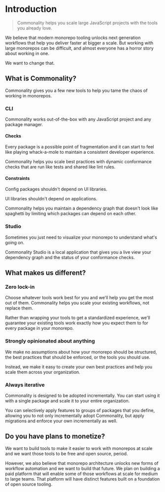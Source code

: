 # Introduction

> Commonality helps you scale large JavaScript projects with the tools you already love.

We believe that modern monorepo tooling unlocks next generation workflows that help you deliver faster at bigger a scale.
But working with large monorepos can be difficult, and almost everyone has a horror story about working in one.

We want to change that.

## What is Commonality?

Commonality gives you a few new tools to help you tame the chaos of working in monorepos.

### CLI

Commonality works out-of-the-box with any JavaScript project and any package manager.

#### Checks

Every package is a possible point of fragmentation and it can start to feel like playing whack-a-mole to maintain a consistent developer experience.

Commonality helps you scale best practices with dynamic conformance checks that are run like tests and shared like lint rules.

#### Constraints

Config packages shouldn't depend on UI libraries.

UI libraries shouldn't depend on applications.

Commonality helps you maintain a dependency graph that doesn't look like spaghetti by limiting which packages can depend on each other.

### Studio

Sometimes you just need to visualize your monorepo to understand what's going on.

Commonality Studio is a local application that gives you a live view your dependency graph and the status of your conformance checks.

## What makes us different?

### Zero lock-in

Choose whatever tools work best for you and we'll help you get the most out of them. Commonality helps you scale your existing workflows, not replace them.

Rather than wrapping your tools to get a standardized experience, we'll guarantee your existing tools work exactly how you expect them to for every package in your monorepo.

### Strongly opinionated about anything

We make no assumptions about how your monorepo should be structured, the best practices that should be enforced, or the tools you should use.

Instead, we make it easy to create your own best practices and help you scale them across your organization.

### Always iterative

Commonality is designed to be adopted incrementally. You can start using it with a single package and scale it to your entire organization.

You can selectively apply features to groups of packages that you define, allowing you to not only incrementally adopt Commonality, but apply migrations and enforce your own incrementally as well.

## Do you have plans to monetize?

We want to build tools to make it easier to work with monorepos at scale and we want those tools to be free and open source, period.

However, we also believe that monorepo architecture unlocks new forms of workflow automation and we want to build that future.
We plan on building a paid platform that will enable some of those workflows at scale for medium to large teams. That platform will
have distinct features built on a foundation of open source tooling.
